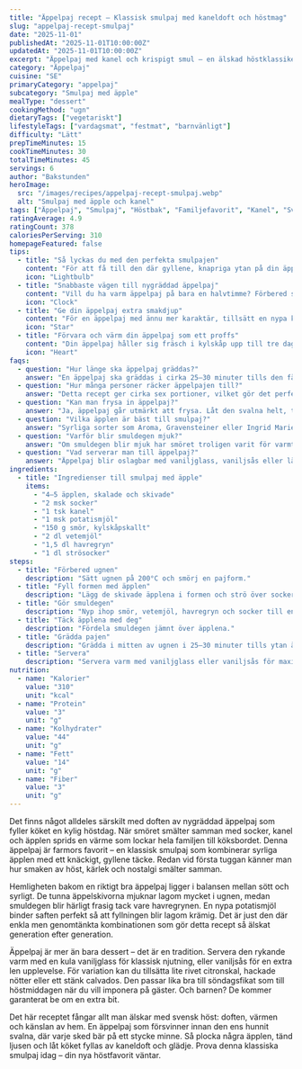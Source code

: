 ```yaml
---
title: "Äppelpaj recept – Klassisk smulpaj med kaneldoft och höstmag"
slug: "appelpaj-recept-smulpaj"
date: "2025-11-01"
publishedAt: "2025-11-01T10:00:00Z"
updatedAt: "2025-11-01T10:00:00Z"
excerpt: "Äppelpaj med kanel och krispigt smul – en älskad höstklassiker som sprider värme i hela hemmet. Farmors favorit och barnens dröm. Baka din egen idag!"
category: "Äppelpaj"
cuisine: "SE"
primaryCategory: "appelpaj"
subcategory: "Smulpaj med äpple"
mealType: "dessert"
cookingMethod: "ugn"
dietaryTags: ["vegetariskt"]
lifestyleTags: ["vardagsmat", "festmat", "barnvänligt"]
difficulty: "Lätt"
prepTimeMinutes: 15
cookTimeMinutes: 30
totalTimeMinutes: 45
servings: 6
author: "Bakstunden"
heroImage:
  src: "/images/recipes/appelpaj-recept-smulpaj.webp"
  alt: "Smulpaj med äpple och kanel"
tags: ["Äppelpaj", "Smulpaj", "Höstbak", "Familjefavorit", "Kanel", "Svensk klassiker"]
ratingAverage: 4.9
ratingCount: 378
caloriesPerServing: 310
homepageFeatured: false
tips:
  - title: "Så lyckas du med den perfekta smulpajen"
    content: "För att få till den där gyllene, knapriga ytan på din äppelpaj gäller det att använda riktigt kallt smör. Arbeta snabbt med fingertopparna så att smöret inte smälter innan gräddning. Havregrynen ger textur och en lätt rostningston när de bakas. Ett hett tips är att lägga smuldegen i kylen i 10 minuter innan du gräddar – det gör underverk för krispet och smaken på din äppelpaj."
    icon: "Lightbulb"
  - title: "Snabbaste vägen till nygräddad äppelpaj"
    content: "Vill du ha varm äppelpaj på bara en halvtimme? Förbered smuldegen i förväg och förvara i frysen. När suget kommer, skiva några äpplen, strö över kanel och socker, och toppa med frusen deg. Grädda direkt i ugnen – resultatet blir lika härligt krispigt och doftande. Ett perfekt knep för spontana fikastunder och oväntade gäster."
    icon: "Clock"
  - title: "Ge din äppelpaj extra smakdjup"
    content: "För en äppelpaj med ännu mer karaktär, tillsätt en nypa kardemumma eller lite rivet citronskal i smuldegen. En skvätt calvados eller äppelmust över äpplena fördjupar smaken och ger en vuxen touch. Vill du ha extra crunch? Strö över lite hackade nötter innan gräddning – det blir en smakexplosion som lyfter hela pajen."
    icon: "Star"
  - title: "Förvara och värm din äppelpaj som ett proffs"
    content: "Din äppelpaj håller sig fräsch i kylskåp upp till tre dagar. Värm den i ugn på 150°C i cirka tio minuter för att återfå det knapriga täcket. Du kan också frysa in den – tina långsamt i rumstemperatur och värm sedan försiktigt. Då smakar din äppelpaj precis som nybakad, med samma underbara doft och textur."
    icon: "Heart"
faqs:
  - question: "Hur länge ska äppelpaj gräddas?"
    answer: "En äppelpaj ska gräddas i cirka 25–30 minuter tills den fått en gyllene yta och fyllningen bubblar lätt. Då blir pajen perfekt krispig och härligt saftig – en riktig höstfavorit."
  - question: "Hur många personer räcker äppelpajen till?"
    answer: "Detta recept ger cirka sex portioner, vilket gör det perfekt till familjefika eller när du bjuder gäster på något hembakat och värmande."
  - question: "Kan man frysa in äppelpaj?"
    answer: "Ja, äppelpaj går utmärkt att frysa. Låt den svalna helt, täck väl och tina långsamt innan uppvärmning. Den smakar som nybakad när du värmer upp den i ugnen."
  - question: "Vilka äpplen är bäst till smulpaj?"
    answer: "Syrliga sorter som Aroma, Gravensteiner eller Ingrid Marie passar bäst. De håller formen fint och ger perfekt balans till sötman i din äppelpaj."
  - question: "Varför blir smuldegen mjuk?"
    answer: "Om smuldegen blir mjuk har smöret troligen varit för varmt eller pajen gräddats för kort tid. Använd kallt smör och baka tills ytan är gyllene och frasig."
  - question: "Vad serverar man till äppelpaj?"
    answer: "Äppelpaj blir oslagbar med vaniljglass, vaniljsås eller lättvispad grädde. Det kalla och varma möts i en magisk kombination som hela familjen älskar."
ingredients:
  - title: "Ingredienser till smulpaj med äpple"
    items:
      - "4–5 äpplen, skalade och skivade"
      - "2 msk socker"
      - "1 tsk kanel"
      - "1 msk potatismjöl"
      - "150 g smör, kylskåpskallt"
      - "2 dl vetemjöl"
      - "1,5 dl havregryn"
      - "1 dl strösocker"
steps:
  - title: "Förbered ugnen"
    description: "Sätt ugnen på 200°C och smörj en pajform."
  - title: "Fyll formen med äpplen"
    description: "Lägg de skivade äpplena i formen och strö över socker, kanel och potatismjöl."
  - title: "Gör smuldegen"
    description: "Nyp ihop smör, vetemjöl, havregryn och socker till en smulig deg."
  - title: "Täck äpplena med deg"
    description: "Fördela smuldegen jämnt över äpplena."
  - title: "Grädda pajen"
    description: "Grädda i mitten av ugnen i 25–30 minuter tills ytan är gyllene."
  - title: "Servera"
    description: "Servera varm med vaniljglass eller vaniljsås för maximal njutning."
nutrition:
  - name: "Kalorier"
    value: "310"
    unit: "kcal"
  - name: "Protein"
    value: "3"
    unit: "g"
  - name: "Kolhydrater"
    value: "44"
    unit: "g"
  - name: "Fett"
    value: "14"
    unit: "g"
  - name: "Fiber"
    value: "3"
    unit: "g"
---
```


Det finns något alldeles särskilt med doften av nygräddad äppelpaj som fyller köket en kylig höstdag. När smöret smälter samman med socker, kanel och äpplen sprids en värme som lockar hela familjen till köksbordet. Denna äppelpaj är farmors favorit – en klassisk smulpaj som kombinerar syrliga äpplen med ett knäckigt, gyllene täcke. Redan vid första tuggan känner man hur smaken av höst, kärlek och nostalgi smälter samman.

Hemligheten bakom en riktigt bra äppelpaj ligger i balansen mellan sött och syrligt. De tunna äppelskivorna mjuknar lagom mycket i ugnen, medan smuldegen blir härligt frasig tack vare havregrynen. En nypa potatismjöl binder saften perfekt så att fyllningen blir lagom krämig. Det är just den där enkla men genomtänkta kombinationen som gör detta recept så älskat generation efter generation.

Äppelpaj är mer än bara dessert – det är en tradition. Servera den rykande varm med en kula vaniljglass för klassisk njutning, eller vaniljsås för en extra len upplevelse. För variation kan du tillsätta lite rivet citronskal, hackade nötter eller ett stänk calvados. Den passar lika bra till söndagsfikat som till höstmiddagen när du vill imponera på gäster. Och barnen? De kommer garanterat be om en extra bit.

Det här receptet fångar allt man älskar med svensk höst: doften, värmen och känslan av hem. En äppelpaj som försvinner innan den ens hunnit svalna, där varje sked bär på ett stycke minne. Så plocka några äpplen, tänd ljusen och låt köket fyllas av kaneldoft och glädje. Prova denna klassiska smulpaj idag – din nya höstfavorit väntar.
